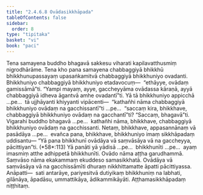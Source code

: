 ```yaml
---
title: "2.4.6.8 Ovādasikkhāpada"
tableOfContents: false
sidebar:
  order: 8
type: "tipitaka"
basket: "vi"
book: "paci"
---
```



<DynamicBreadcrumb />

<Division number="1054" book="paci" e="ch" v="2" p="413">

<Paragraph number="3159" book="paci">
Tena samayena buddho bhagavā sakkesu viharati kapilavatthusmiṃ nigrodhārāme. Tena kho pana samayena chabbaggiyā bhikkhū bhikkhunupassayaṃ upasaṅkamitvā chabbaggiyā bhikkhuniyo ovadanti. Bhikkhuniyo chabbaggiyā bhikkhuniyo etadavocuṃ—  “ethāyye, ovādaṃ gamissāmā”ti. “Yampi mayaṃ, ayye, gaccheyyāma ovādassa kāraṇā, ayyā chabbaggiyā idheva āgantvā amhe ovadantī”ti.
</Paragraph>

<Paragraph number="3160" book="paci">
Yā tā bhikkhuniyo appicchā …pe…  tā ujjhāyanti khiyyanti vipācenti—  “kathañhi nāma chabbaggiyā bhikkhuniyo ovādaṃ na gacchissantī”ti …pe…  “saccaṃ kira, bhikkhave, chabbaggiyā bhikkhuniyo ovādaṃ na gacchantī”ti? “Saccaṃ, bhagavā”ti. Vigarahi buddho bhagavā …pe…  kathañhi nāma, bhikkhave, chabbaggiyā bhikkhuniyo ovādaṃ na gacchissanti. Netaṃ, bhikkhave, appasannānaṃ vā pasādāya …pe…  evañca pana, bhikkhave, bhikkhuniyo imaṃ sikkhāpadaṃ uddisantu—
</Paragraph>

</Division>
<Division number="1055" book="paci" e="ch" v="2" p="414">

<Paragraph number="3161" book="paci">
<Emphasis>“Yā pana bhikkhunī ovādāya vā saṃvāsāya vā na gaccheyya, pācittiyan”</Emphasis>ti. (*58*:<Emphasis>113</Emphasis>)
</Paragraph>

</Division>
<Division number="1056" book="paci" e="ch" v="2" p="414">

<Paragraph number="3162" book="paci">
<Emphasis>Yā panā</Emphasis>ti yā yādisā …pe…  <Emphasis>bhikkhunī</Emphasis>ti …pe…  ayaṃ imasmiṃ atthe adhippetā bhikkhunīti.
</Paragraph>

<Paragraph number="3163" book="paci">
<Emphasis>Ovādo</Emphasis> nāma aṭṭha garudhammā.
</Paragraph>

<Paragraph number="3164" book="paci">
<Emphasis>Saṃvāso</Emphasis> nāma ekakammaṃ ekuddeso samasikkhatā. Ovādāya vā saṃvāsāya vā na gacchissāmīti dhuraṃ nikkhittamatte āpatti pācittiyassa.
</Paragraph>

</Division>
<Division number="1057" book="paci" e="ch" v="2" p="414">

<Paragraph number="3165" book="paci">
Anāpatti—  sati antarāye, pariyesitvā dutiyikaṃ bhikkhuniṃ na labhati, gilānāya, āpadāsu, ummattikāya, ādikammikāyāti.

</Paragraph>
</Division>

<Paragraph number="3166" type="center" book="paci">
Aṭṭhamasikkhāpadaṃ niṭṭhitaṃ.
</Paragraph>